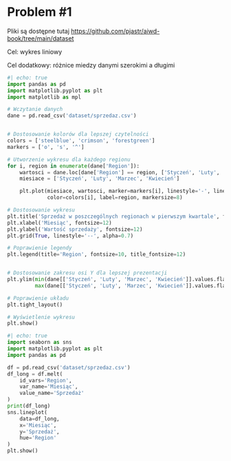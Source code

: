 # Problem #1

Pliki są dostępne tutaj <https://github.com/pjastr/aiwd-book/tree/main/dataset>

Cel: wykres liniowy

Cel dodatkowy: różnice miedzy danymi szerokimi a długimi

```python
#| echo: true
import pandas as pd
import matplotlib.pyplot as plt
import matplotlib as mpl

# Wczytanie danych
dane = pd.read_csv('dataset/sprzedaz.csv')


# Dostosowanie kolorów dla lepszej czytelności
colors = ['steelblue', 'crimson', 'forestgreen']
markers = ['o', 's', '^']

# Utworzenie wykresu dla każdego regionu
for i, region in enumerate(dane['Region']):
    wartosci = dane.loc[dane['Region'] == region, ['Styczeń', 'Luty', 'Marzec', 'Kwiecień']].values.flatten()
    miesiace = ['Styczeń', 'Luty', 'Marzec', 'Kwiecień']

    plt.plot(miesiace, wartosci, marker=markers[i], linestyle='-', linewidth=2.5,
             color=colors[i], label=region, markersize=8)

# Dostosowanie wykresu
plt.title('Sprzedaż w poszczególnych regionach w pierwszym kwartale', fontsize=16, pad=20)
plt.xlabel('Miesiąc', fontsize=12)
plt.ylabel('Wartość sprzedaży', fontsize=12)
plt.grid(True, linestyle='--', alpha=0.7)

# Poprawienie legendy
plt.legend(title='Region', fontsize=10, title_fontsize=12)


# Dostosowanie zakresu osi Y dla lepszej prezentacji
plt.ylim(min(dane[['Styczeń', 'Luty', 'Marzec', 'Kwiecień']].values.flatten()) - 20,
         max(dane[['Styczeń', 'Luty', 'Marzec', 'Kwiecień']].values.flatten()) + 30)

# Poprawienie układu
plt.tight_layout()

# Wyświetlenie wykresu
plt.show()
```

```python
#| echo: true
import seaborn as sns
import matplotlib.pyplot as plt
import pandas as pd

df = pd.read_csv('dataset/sprzedaz.csv')
df_long = df.melt(
    id_vars='Region',
    var_name='Miesiąc',
    value_name='Sprzedaż'
)
print(df_long)
sns.lineplot(
    data=df_long,
    x='Miesiąc',
    y='Sprzedaż',
    hue='Region'
)
plt.show()
```